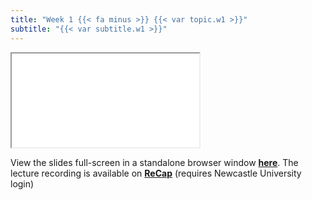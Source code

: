 ```yaml
---
title: "Week 1 {{< fa minus >}} {{< var topic.w1 >}}"
subtitle: "{{< var subtitle.w1 >}}"
---
```


:::{.column-page-right}

```{=html}
<iframe class="slide-deck" src="{{< var slides.w1 >}}"></iframe>
```

View the slides full-screen in a standalone browser window [**here**]({{< var slides.w1 >}}){target="_blank"}. The lecture recording is available on [**ReCap**](https://campus.recap.ncl.ac.uk/Panopto/Pages/Sessions/List.aspx#folderID=%22699937e9-4554-40ed-8e00-af8d00092271%22){target="_blank"} (requires Newcastle University login)
:::
